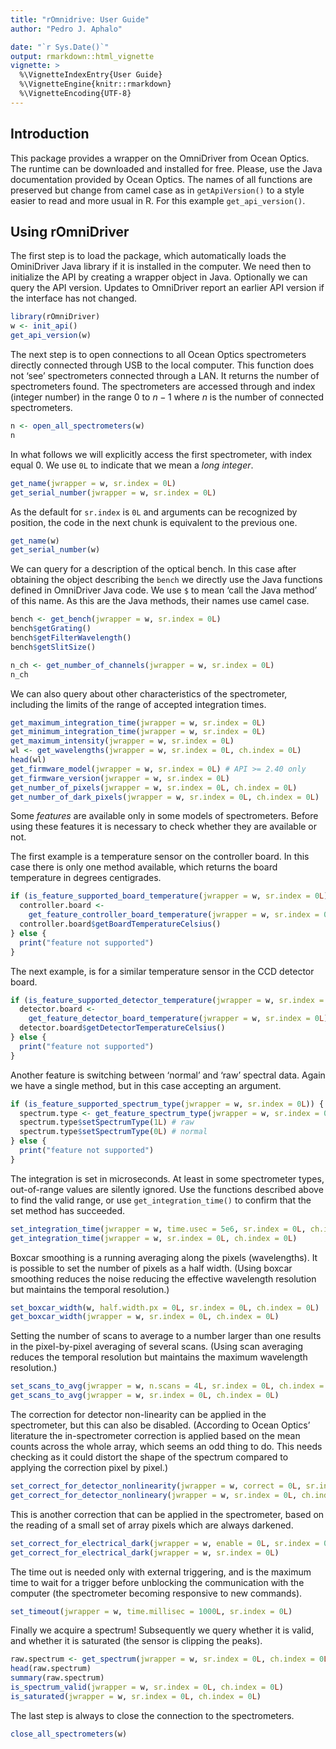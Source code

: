 ```yaml
---
title: "rOmnidrive: User Guide"
author: "Pedro J. Aphalo"

date: "`r Sys.Date()`"
output: rmarkdown::html_vignette
vignette: >
  %\VignetteIndexEntry{User Guide}
  %\VignetteEngine{knitr::rmarkdown}
  %\VignetteEncoding{UTF-8}
---
```


## Introduction

This package provides a wrapper on the OmniDriver from Ocean Optics. The 
runtime can be downloaded and installed for free. Please, use the Java
documentation provided by Ocean Optics. The names of all functions are
preserved but change from camel case as in `getApiVersion()` to a style
easier to read and more usual in R. For this example `get_api_version()`.

## Using rOmniDriver

The first step is to load the package, which automatically loads the 
OminiDriver Java library if it is installed in the computer.
We need then to initialize the API by creating a wrapper object in Java.
Optionally we can query the API version. Updates to OmniDriver
report an earlier API version if the interface has not changed.

```r
library(rOmniDriver)
w <- init_api()
get_api_version(w)
```

The next step is to open connections to all Ocean Optics spectrometers
directly connected through USB to the local computer. This function does
not 'see' spectrometers connected through a LAN. It returns the number of
spectrometers found. The spectrometers are accessed through and index 
(integer number) in the range 0 to $n - 1$ where $n$ is the number
of connected spectrometers.

```r
n <- open_all_spectrometers(w)
n
```

In what follows we will explicitly access the first spectrometer, with
index equal 0. We use `0L` to indicate that we mean a _long integer_.

```r
get_name(jwrapper = w, sr.index = 0L)
get_serial_number(jwrapper = w, sr.index = 0L)
```

As the default for `sr.index` is `0L` and arguments can be recognized by
position, the code in the next chunk is equivalent to the previous one.

```r
get_name(w)
get_serial_number(w)
```

We can query for a description of the optical bench. In this case after
obtaining the object describing the `bench` we directly use the Java
functions defined in OmniDriver Java code. We use `$` to mean 'call the
Java method' of this name. As this are the Java methods, their names use
camel case.

```r
bench <- get_bench(jwrapper = w, sr.index = 0L)
bench$getGrating()
bench$getFilterWavelength()
bench$getSlitSize()
```

```r
n_ch <- get_number_of_channels(jwrapper = w, sr.index = 0L)
n_ch
```

We can also query about other characteristics of the spectrometer, including
the limits of the range of accepted integration times.

```r
get_maximum_integration_time(jwrapper = w, sr.index = 0L)
get_minimum_integration_time(jwrapper = w, sr.index = 0L)
get_maximum_intensity(jwrapper = w, sr.index = 0L)
wl <- get_wavelengths(jwrapper = w, sr.index = 0L, ch.index = 0L)
head(wl)
get_firmware_model(jwrapper = w, sr.index = 0L) # API >= 2.40 only
get_firmware_version(jwrapper = w, sr.index = 0L)
get_number_of_pixels(jwrapper = w, sr.index = 0L, ch.index = 0L)
get_number_of_dark_pixels(jwrapper = w, sr.index = 0L, ch.index = 0L)
```

Some _features_ are available only in some models of spectrometers. Before
using these features it is necessary to check whether they are available or
not.

The first example is a temperature sensor on the controller board. In this
case there is only one method available, which returns the board temperature
in degrees centigrades.

```r
if (is_feature_supported_board_temperature(jwrapper = w, sr.index = 0L)) {
  controller.board <- 
    get_feature_controller_board_temperature(jwrapper = w, sr.index = 0L)
  controller.board$getBoardTemperatureCelsius()
} else {
  print("feature not supported")
}
```


The next example, is for a similar temperature sensor in the CCD detector
board. 

```r
if (is_feature_supported_detector_temperature(jwrapper = w, sr.index = 0L)) {
  detector.board <- 
    get_feature_detector_board_temperature(jwrapper = w, sr.index = 0L)
  detector.board$getDetectorTemperatureCelsius()
} else {
  print("feature not supported")
}
```

Another feature is switching between 'normal' and 'raw' spectral data. Again
we have a single method, but in this case accepting an argument.

```r
if (is_feature_supported_spectrum_type(jwrapper = w, sr.index = 0L)) {
  spectrum.type <- get_feature_spectrum_type(jwrapper = w, sr.index = 0L)
  spectrum.type$setSpectrumType(1L) # raw
  spectrum.type$setSpectrumType(0L) # normal
} else {
  print("feature not supported")
}
```

The integration is set in microseconds. At least in some spectrometer
types, out-of-range values are silently ignored. Use the functions
described above to find the valid range, or use `get_integration_time()`
to confirm that the set method has succeeded.

```r
set_integration_time(jwrapper = w, time.usec = 5e6, sr.index = 0L, ch.index = 0L)
get_integration_time(jwrapper = w, sr.index = 0L, ch.index = 0L)
```

Boxcar smoothing is a running averaging along the pixels (wavelengths). It is
possible to set the number of pixels as a half width. (Using boxcar smoothing
reduces the noise reducing the effective wavelength resolution but maintains
the temporal resolution.)

```r
set_boxcar_width(w, half.width.px = 0L, sr.index = 0L, ch.index = 0L)
get_boxcar_width(jwrapper = w, sr.index = 0L, ch.index = 0L)
```

Setting the number of scans to average to a number larger than one results
in the pixel-by-pixel averaging of several scans. (Using scan averaging
reduces the temporal resolution but maintains the maximum wavelength
resolution.)

```r
set_scans_to_avg(jwrapper = w, n.scans = 4L, sr.index = 0L, ch.index = 0L)
get_scans_to_avg(jwrapper = w, sr.index = 0L, ch.index = 0L)
```

The correction for detector non-linearity can be applied in the spectrometer, 
but this can also be disabled. (According to Ocean Optics' literature the
in-spectrometer correction is applied based on the mean counts across the
whole array, which seems an odd thing to do. This needs checking as it
could distort the shape of the spectrum compared to applying the correction
pixel by pixel.)

```r
set_correct_for_detector_nonlinearity(jwrapper = w, correct = 0L, sr.index = 0L, ch.index = 0L)
get_correct_for_detector_nonlineary(jwrapper = w, sr.index = 0L, ch.index = 0L)
```

This is another correction that can be applied in the spectrometer, based
on the reading of a small set of array pixels which are always darkened.

```r
set_correct_for_electrical_dark(jwrapper = w, enable = 0L, sr.index = 0L)
get_correct_for_electrical_dark(jwrapper = w, sr.index = 0L)
```

The time out is needed only with external triggering, and is the maximum
time to wait for a trigger before unblocking the communication with the
computer (the spectrometer becoming responsive to new commands).

```r
set_timeout(jwrapper = w, time.millisec = 1000L, sr.index = 0L)
```

Finally we acquire a spectrum! Subsequently we query whether it is valid,
and whether it is saturated (the sensor is clipping the peaks).

```r
raw.spectrum <- get_spectrum(jwrapper = w, sr.index = 0L, ch.index = 0L)
head(raw.spectrum)
summary(raw.spectrum)
is_spectrum_valid(jwrapper = w, sr.index = 0L, ch.index = 0L)
is_saturated(jwrapper = w, sr.index = 0L, ch.index = 0L)
```

The last step is always to close the connection to the spectrometers.

```r
close_all_spectrometers(w)
```

